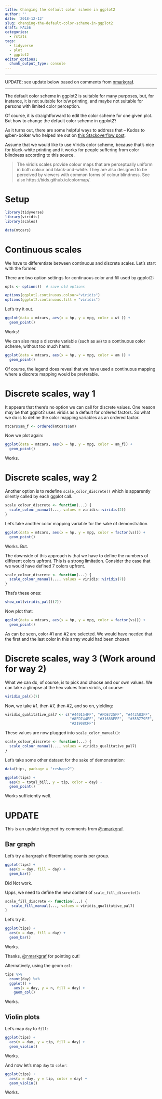 ```yaml
---
title: Changing the default color scheme in ggplot2
author: ''
date: '2018-12-12'
slug: changing-the-default-color-scheme-in-ggplot2
draft: FALSE
categories:
  - rstats
tags:
  - tidyverse
  - plot
  - ggplot2
editor_options: 
  chunk_output_type: console
---
```



---

UPDATE: see update below based on comments from [nmarkgraf](https://disqus.com/by/nmarkgraf/?utm_source=reply&utm_medium=email&utm_content=comment_author).

---


The default color scheme in ggplot2 is suitable for many purposes, but, for instance, it is not suitable for b/w printing, and maybe not suitable for persons with limited color perception.

Of course, it is straightforward to edit the color scheme for one given plot. But how to change the default color scheme in ggplot2?

As it turns out, there are some helpful ways to address that -- Kudos to @ben-bolker who helped me out on [this Stackoverflow post](https://stackoverflow.com/questions/53750310/how-to-change-default-color-scheme-in-ggplot2/53750568#53750568).


Assume that we would like to use Viridis color scheme, because that's nice for black-white printing and it works for people suffering from color blindness according to this source.


>    The viridis scales provide colour maps that are perceptually uniform in both colour and black-and-white. They are also designed to be perceived by viewers with common forms of colour blindness. See also https://bids.github.io/colormap/.


# Setup

```r
library(tidyverse)
library(viridis)
library(scales)

data(mtcars)
```


# Continuous scales

We have to differentiate between continuous and discrete scales. Let's start with the former.

There are two option settings for continuous color and fill used by ggplot2:

```r
opts <- options()  # save old options

options(ggplot2.continuous.colour="viridis")
options(ggplot2.continuous.fill = "viridis")
```

Let's try it out.


```r
ggplot(data = mtcars, aes(x = hp, y = mpg, color = wt )) + 
  geom_point()
```


Works!

We can also map a discrete variable (such as `am`) to a continuous color scheme, without too much harm:

```r
ggplot(data = mtcars, aes(x = hp, y = mpg, color = am )) + 
  geom_point()
```


Of course, the legend does reveal that we have used a continuous mapping where a discrete mapping would be preferable.







# Discrete scales, way 1


It appears that there's no option we can call for discrete values. One reason may be that ggplot2 uses viridis as a default for ordered factors. So what we do is to define the color mapping variables as an ordered factor.


```r
mtcars$am_f <- ordered(mtcars$am)
```


Now we plot again:

```r
ggplot(data = mtcars, aes(x = hp, y = mpg, color = am_f)) + 
  geom_point()
```


Works.

# Discrete scales, way 2


Another option is to redefine `scale_color_discrete()` which is apparently silently called by each ggplot call.



```r
scale_colour_discrete <- function(...) {
  scale_colour_manual(..., values = viridis::viridis(2))
}
```


Let's take another color mapping variable for the sake of demonstration.

```r
ggplot(data = mtcars, aes(x = hp, y = mpg, color = factor(vs))) + 
  geom_point()
```



Works. But.


The downside of this approach is that we have to define the numbers of different colors upfront. This is a strong limitation. Consider the case that we would have defined 7 colors upfront.



```r
scale_colour_discrete <- function(...) {
  scale_colour_manual(..., values = viridis::viridis(7))
}
```


That's these ones:

```r
show_col(viridis_pal()(7))
```



Now plot that:

```r
ggplot(data = mtcars, aes(x = hp, y = mpg, color = factor(vs))) +
  geom_point()
```


As can be seen, color #1 and #2 are selected. We would have needed that the first and the last color in this array would had been chosen.


# Discrete scales, way 3 (Work around for way 2)


What we can do, of course, is to pick and choose and our own values. We can take a glimpse at the hex values from viridis, of course:

```r
viridis_pal()(7)
```


Now, we take #1, then #7, then #2, and so on, yielding:


```r
viridis_qualitative_pal7 <- c("#440154FF", "#FDE725FF", "#443A83FF", 
                              "#8FD744FF", "#31688EFF",  "#35B779FF", 
                              "#21908CFF")
```

These values are now plugged into `scale_color_manual()`:


```r
scale_colour_discrete <- function(...) {
  scale_colour_manual(..., values = viridis_qualitative_pal7)
}
```


Let's take some other dataset for the sake of demonstration:


```r
data(tips, package = "reshape2")

ggplot(tips) +
  aes(x = total_bill, y = tip, color = day) + 
  geom_point()
```


Works sufficiently well.


# UPDATE

This is an update triggered by comments from [@nmarkgraf](https://disqus.com/by/nmarkgraf/?utm_source=reply&utm_medium=email&utm_content=comment_author).



## Bar graph

Let's try a bargraph differentiating counts per group.

```r
ggplot(tips) +
  aes(x = day, fill = day) +
  geom_bar()
```

Did Not work.


Upps, we need to define the new content of `scale_fill_discrete()`:

```r
scale_fill_discrete <- function(...) {
   scale_fill_manual(..., values = viridis_qualitative_pal7)
} 
```


Let's try it.

```r
ggplot(tips) +
  aes(x = day, fill = day) +
  geom_bar()
```


Works.


Thanks, [@nmarkgraf](https://disqus.com/by/nmarkgraf/?utm_source=reply&utm_medium=email&utm_content=comment_author) for pointing out!


Alternatively, using the geom `col`:


```r
tips %>% 
  count(day) %>% 
  ggplot() +
    aes(x = day, y = n, fill = day) +
    geom_col()
```


Works.



## Violin plots

Let's map `day` to `fill`:

```r
ggplot(tips) +
  aes(x = day, y = tip, fill = day) +
  geom_violin()
```

Works.


And now let's map `day` to `color`:

```r
ggplot(tips) +
  aes(x = day, y = tip, color = day) +
  geom_violin()
```

Works.





